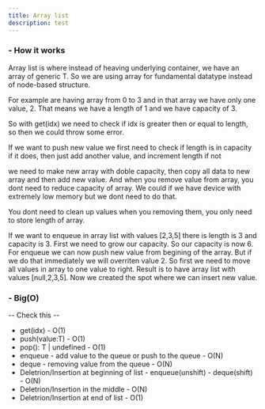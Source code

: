 ```yaml
---
title: Array list
description: test
---
```


<h3 className="text-lg font-semibold">- How it works</h3>

Array list is where instead of heaving underlying container, we have an array of generic T. 
So we are using array for fundamental datatype instead of node-based structure.

For example are having array from 0 to 3 and in that array we have only one value, 2. That means we have a length of 1 and we have capacity of 3.

So with get(idx) we need to check if idx is greater then or equal to length, so then we could throw some error. 

If we want to push new value we first need to check if length is in capacity if it does, then just add another value, and increment length if not

we need to make new array with doble capacity, then copy all data to new array and then add new value. And when you remove value from array, you dont need to reduce capacity of array. We could if we have device with extremely low memory but we dont need to do that.

You dont need to clean up values when you removing them, you only need to store length of array.

If we want to enqueue in array list with values \[2,3,5\] there is length is 3 and capacity is 3. First we need to grow our capacity. So our capacity is now 6.
For enqueue we can now push new value from begining of the array. But if we do that immediately we will overriten value 2. So first we need to move all values in array to one value to right. Result is to have array list with values \[null,2,3,5\]. Now we created the spot where we can insert new value.

<h3 className="text-lg font-semibold mt-7">- Big(O)</h3>

-- Check this --

- get(idx) - O(1)
- push(value:T) - O(1)
- pop(): T | undefined - O(1)
- enqueue - add value to the queue or push to the queue - O(N)
- deque - removing value from the queue - O(N)
- Deletrion/Insertion at beginning of list - enqueue(unshift) - deque(shift) - O(N)
- Deletrion/Insertion in the middle - O(N)
- Deletrion/Insertion at end of list - O(1)

